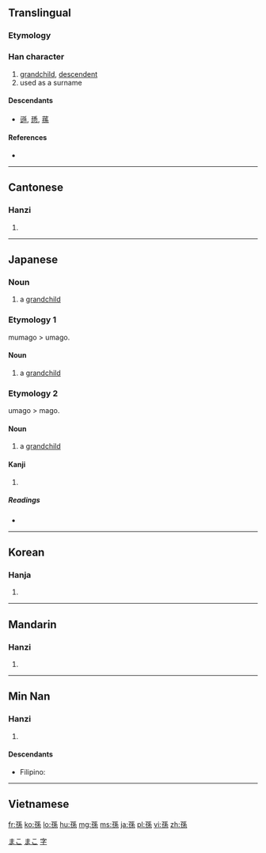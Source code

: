 {{also|孙}}
==Translingual==

===Etymology===
{{Han compound|子|系|t1=son|t2=continue|ls=ic}}

===Han character===
{{Han char|rn=39|rad=子|as=07|sn=10|four=1249<sub>3</sub>|canj=弓木竹女火 (NDHVF)}}

# [[grandchild]], [[descendent]]
# used as a surname

====Descendants====
* [[遜]], [[愻]], [[蓀]]

====References====
* {{Han ref|kx=0279.230|dkj=06987|dj=0548.190|hdz=21016.050|uh=5B6B|ud=23403|bh=AE5D|bd=44637}}

----

==Cantonese==

===Hanzi===
{{yue-hanzi|jyut=|y=syun1|sim=孙}}

# {{defn|Cantonese|sort=子07}}

----

==Japanese==

===Noun===
{{ja-noun|k|hira=むまご|rom=muago|hidx=むまご}}

# a [[grandchild]]

===Etymology 1===

mumago > umago.

====Noun====
{{ja-noun|k|hira=うまご|rom=umago|hidx=うまご}}

# a [[grandchild]]

===Etymology 2===

umago > mago.

====Noun====
{{ja-noun|k|hira=まご|rom=mago|hidx=まご}}

# a [[grandchild]]

====Kanji====
{{ja-kanji|grade=4|rs=子07}}

# {{defn|Japanese|sort=子07}}

=====Readings=====
* {{ja-readings|on=[[そん]] (son)|kun=[[まご]] (mago)}}

[[Category:1000 Japanese basic words|まこ]]
[[Category:ja:Family|まこ]]

----

==Korean==

===Hanja===
{{ko-hanja|hangeul=손|rv=son|mr=son}}

# {{defn|Korean|sort=子07}}

----

==Mandarin==

===Hanzi===
{{cmn-hanzi|sim=孙|pin=[[sūn]] ([[sun1]])|wg=sun<sup>1</sup>}}

# {{defn|Mandarin|sort=子07}}

[[Category:Chinese surnames|字]]

----

==Min Nan==

===Hanzi===
{{nan-hanzi|poj=sun}}

# {{defn|Min Nan}}

====Descendants====
* {{context|Hokkien dialect}} Filipino: {{l|fil|Suan}}

----

==Vietnamese==
{{vi-hantu|[[tôn]], [[cháu]], [[tun]]|rs=子07}}

[[fr:孫]]
[[ko:孫]]
[[lo:孫]]
[[hu:孫]]
[[mg:孫]]
[[ms:孫]]
[[ja:孫]]
[[pl:孫]]
[[vi:孫]]
[[zh:孫]]